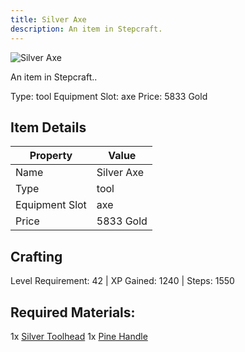 ```yaml
---
title: Silver Axe
description: An item in Stepcraft.
---
```


<div className="flex items-start gap-6 mb-8">
  <div className="flex-shrink-0">
    <img src="/assets/resources/smithing/silver_axe.png" alt="Silver Axe" className="w-24 h-24 border rounded-lg" />
  </div>
  <div className="flex-1">
    <div className="space-y-2">
      <p className="text-lg text-muted-foreground">An item in Stepcraft..</p>
      <div className="flex flex-wrap gap-4 text-sm">
        <span className="px-2 py-1 bg-green-100 dark:bg-green-900 rounded-md">
          Type: tool
        </span>
        <span className="px-2 py-1 bg-purple-100 dark:bg-purple-900 rounded-md">
          Equipment Slot: axe
        </span>
        <span className="px-2 py-1 bg-yellow-100 dark:bg-yellow-900 rounded-md">
          Price: 5833 Gold
        </span>
      </div>
    </div>
  </div>
</div>

## Item Details
| Property | Value |
|----------|-------|
| Name | Silver Axe |
| Type | tool |
| Equipment Slot | axe |
| Price | 5833 Gold |

## Crafting
Level Requirement: 42 | XP Gained: 1240 | Steps: 1550

## Required Materials:
1x [Silver Toolhead](/docs/resources/individual/silver_toolhead)
1x [Pine Handle](/docs/resources/individual/pine_handle)

